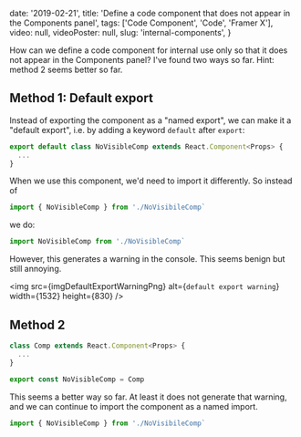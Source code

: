 

  date: '2019-02-21',
  title: 'Define a code component that does not appear in the Components panel',
  tags: ['Code Component', 'Code', 'Framer X'],
  video: null,
  videoPoster: null,
  slug: 'internal-components',
}


How can we define a code component for internal use only so that it does not appear in the Components panel? I've found two ways so far. Hint: method 2 seems better so far.

## Method 1: Default export

Instead of exporting the component as a "named export", we can make it a "default export", i.e. by adding a keyword `default` after `export`:

```jsx
export default class NoVisibleComp extends React.Component<Props> {
  ...
}
```

When we use this component, we'd need to import it differently. So instead of

```jsx
import { NoVisibleComp } from './NoVisibileComp`
```

we do:

```jsx
import NoVisibleComp from './NoVisibleComp`
```

However, this generates a warning in the console. This seems benign but still annoying.

<img
  src={imgDefaultExportWarningPng}
  alt={`default export warning`}
  width={1532}
  height={830}
/>

## Method 2

```jsx
class Comp extends React.Component<Props> {
  ...
}

export const NoVisibleComp = Comp
```

This seems a better way so far. At least it does not generate that warning, and we can continue to import the component as a named import.

```jsx
import { NoVisibleComp } from './NoVisibileComp`
```
